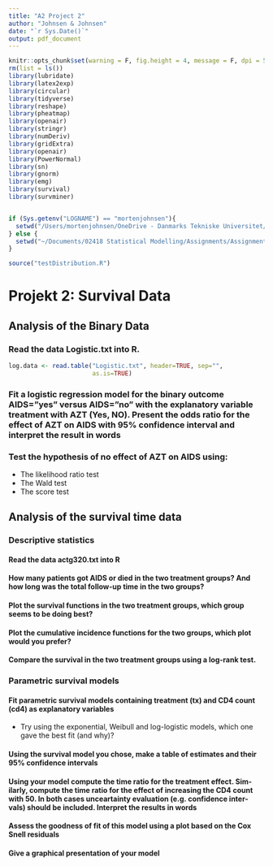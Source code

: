 ```yaml
---
title: "A2 Project 2"
author: "Johnsen & Johnsen"
date: "`r Sys.Date()`"
output: pdf_document
---
```

```r
knitr::opts_chunk$set(warning = F, fig.height = 4, message = F, dpi = 500)
rm(list = ls())
library(lubridate)
library(latex2exp)
library(circular)
library(tidyverse)
library(reshape)
library(pheatmap)
library(openair)
library(stringr)
library(numDeriv)
library(gridExtra)
library(openair)
library(PowerNormal)
library(sn)
library(gnorm)
library(emg)
library(survival)
library(survminer)


if (Sys.getenv("LOGNAME") == "mortenjohnsen"){
  setwd("/Users/mortenjohnsen/OneDrive - Danmarks Tekniske Universitet/DTU/9. Semester/02418 - Statistical Modelling/Project-1/")
} else {
  setwd("~/Documents/02418 Statistical Modelling/Assignments/Assignment 1/Project-1")
}

source("testDistribution.R")
```

# Projekt 2: Survival Data

## Analysis of the Binary Data

### Read the data Logistic.txt into R.

```r
log.data <- read.table("Logistic.txt", header=TRUE, sep="", 
                       as.is=TRUE)
```


### Fit a logistic regression model for the binary outcome AIDS=”yes” versus AIDS=”no” with the explanatory variable treatment with AZT (Yes, NO). Present the odds ratio for the effect of AZT on AIDS with 95% confidence interval and interpret the result in words

### Test the hypothesis of no effect of AZT on AIDS using:

* The likelihood ratio test
* The Wald test
* The score test


## Analysis of the survival time data

### Descriptive statistics

#### Read the data actg320.txt into R

#### How many patients got AIDS or died in the two treatment groups? And how long was the total follow-up time in the two groups?

#### Plot the survival functions in the two treatment groups, which group seems to be doing best?

#### Plot the cumulative incidence functions for the two groups, which plot would you prefer?

#### Compare the survival in the two treatment groups using a log-rank test.


### Parametric survival models

#### Fit parametric survival models containing treatment (tx) and CD4 count (cd4) as explanatory variables

* Try using the exponential, Weibull and log-logistic models, which one gave the best fit (and why)?   


#### Using the survival model you chose, make a table of estimates and their 95% confidence intervals


#### Using your model compute the time ratio for the treatment effect. Sim- ilarly, compute the time ratio for the effect of increasing the CD4 count with 50. In both cases unceartainty evaluation (e.g. confidence inter- vals) should be included. Interpret the results in words


#### Assess the goodness of fit of this model using a plot based on the Cox Snell residuals


#### Give a graphical presentation of your model
